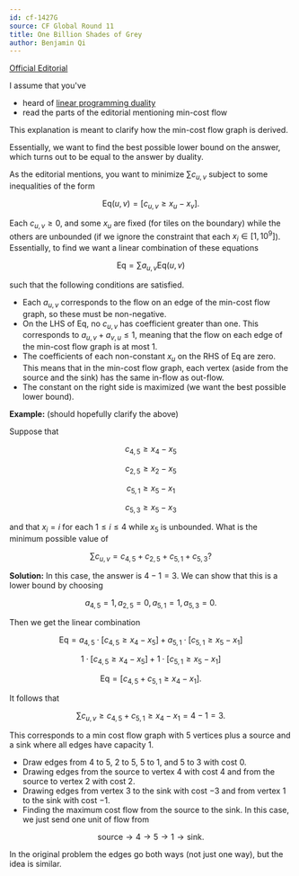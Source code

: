 ---
id: cf-1427G
source: CF Global Round 11
title: One Billion Shades of Grey
author: Benjamin Qi
---

[Official Editorial](https://codeforces.com/blog/entry/83553)

I assume that you've

- heard of
  [linear programming duality](https://en.wikipedia.org/wiki/Dual_linear_program)
- read the parts of the editorial mentioning min-cost flow

This explanation is meant to clarify how the min-cost flow graph is derived.

Essentially, we want to find the best possible lower bound on the answer, which
turns out to be equal to the answer by duality.

As the editorial mentions, you want to minimize $\sum c_{u,v}$ subject to some
inequalities of the form

$$
\text{Eq}(u,v)=\left[c_{u,v}\ge x_u-x_v\right].
$$

Each $c_{u,v}\ge 0$, and some $x_u$ are fixed (for tiles on the boundary) while
the others are unbounded (if we ignore the constraint that each
$x_i\in [1,10^9]$). Essentially, to find we want a linear combination of these
equations

$$
\text{Eq}=\sum a_{u,v}\text{Eq}(u,v)
$$

such that the following conditions are satisfied.

- Each $a_{u,v}$ corresponds to the flow on an edge of the min-cost flow graph,
  so these must be non-negative.
- On the LHS of $\text{Eq}$, no $c_{u,v}$ has coefficient greater than one. This
  corresponds to $a_{u,v}+a_{v,u}\le 1$, meaning that the flow on each edge of
  the min-cost flow graph is at most $1$.
- The coefficients of each non-constant $x_u$ on the RHS of $\text{Eq}$ are
  zero. This means that in the min-cost flow graph, each vertex (aside from the
  source and the sink) has the same in-flow as out-flow.
- The constant on the right side is maximized (we want the best possible lower
  bound).

**Example:** (should hopefully clarify the above)

Suppose that

$$
c_{4,5}\ge x_4-x_5
$$

$$
c_{2,5}\ge x_2-x_5
$$

$$
c_{5,1}\ge x_5-x_1
$$

$$
c_{5,3}\ge x_5-x_3
$$

and that $x_i=i$ for each $1\le i\le 4$ while $x_5$ is unbounded. What is the
minimum possible value of

$$
\sum c_{u,v}=c_{4,5}+c_{2,5}+c_{5,1}+c_{5,3}?
$$

**Solution:** In this case, the answer is $4-1=3$. We can show that this is a
lower bound by choosing

$$
a_{4,5}=1, a_{2,5}=0, a_{5,1}=1, a_{5,3}=0.
$$

Then we get the linear combination

$$
\text{Eq}=a_{4,5}\cdot \left[c_{4,5}\ge x_4-x_5\right]+a_{5,1}\cdot \left[c_{5,1}\ge x_5-x_1\right]
$$

$$
1\cdot \left[c_{4,5}\ge x_4-x_5\right]+1\cdot \left[c_{5,1}\ge x_5-x_1\right]
$$

$$
\text{Eq}=[c_{4,5}+c_{5,1}\ge x_4-x_1].
$$

It follows that

$$
\sum c_{u,v}\ge c_{4,5}+c_{5,1}\ge x_4-x_1=4-1=3.
$$

This corresponds to a min cost flow graph with $5$ vertices plus a source and a
sink where all edges have capacity $1$.

- Draw edges from $4$ to $5$, $2$ to $5$, $5$ to $1$, and $5$ to $3$ with cost
  $0$.
- Drawing edges from the source to vertex $4$ with cost $4$ and from the source
  to vertex $2$ with cost $2$.
- Drawing edges from vertex $3$ to the sink with cost $-3$ and from vertex $1$
  to the sink with cost $-1$.
- Finding the maximum cost flow from the source to the sink. In this case, we
  just send one unit of flow from

$$
\text{source}\to 4\to 5\to 1\to \text{sink}.
$$

In the original problem the edges go both ways (not just one way), but the idea
is similar.
